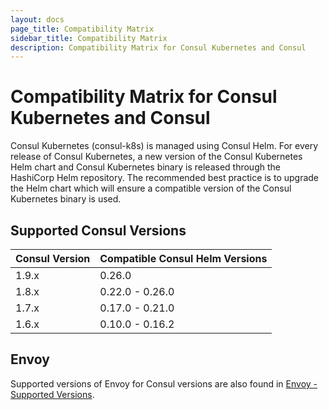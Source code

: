 ```yaml
---
layout: docs
page_title: Compatibility Matrix
sidebar_title: Compatibility Matrix
description: Compatibility Matrix for Consul Kubernetes and Consul
---
```


# Compatibility Matrix for Consul Kubernetes and Consul

Consul Kubernetes (consul-k8s) is managed using Consul Helm. For every release of Consul Kubernetes, a new version of the Consul Kubernetes
Helm chart and Consul Kubernetes binary is released through the HashiCorp Helm repository. The recommended best practice is to upgrade
the Helm chart which will ensure a compatible version of the Consul Kubernetes binary is used.

## Supported Consul Versions

| Consul Version | Compatible Consul Helm Versions |
| -------------- | ------------------------------- |
| 1.9.x          | 0.26.0                          |
| 1.8.x          | 0.22.0 - 0.26.0                 |
| 1.7.x          | 0.17.0 - 0.21.0                 |
| 1.6.x          | 0.10.0 - 0.16.2                 |

## Envoy 

Supported versions of Envoy for Consul versions are also found in [Envoy - Supported Versions](https://www.consul.io/docs/connect/proxies/envoy#supported-versions).
